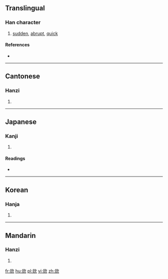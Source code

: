 ==Translingual==

===Han character===
{{Han char|rn=76|rad=欠|as=08|sn=12|four=97882|canj=FFNO}}

# [[sudden]], [[abrupt]], [[quick]]

====References====
* {{Han ref|kx=0568.160|dkj=16099|dj=0957.020|hdz=32144.040|uh=6B3B|ud=27451|bh=D9DB|bd=55771}}

----

==Cantonese==

===Hanzi===
{{yue-hanzi|jyut=|y=cha1, fat1}}

# {{defn|lang=yue|sort=欠08}}

----

==Japanese==

===Kanji===
{{ja-kanji|grade=|rs=欠08}}

# {{defn|lang=ja|sort=欠08}}

====Readings====
* {{ja-readings|on=[[くつ]] (kutsu), [[くち]] (kuchi)|kun=}}

----

==Korean==

===Hanja===
{{ko-hanja|hangeul=훌|eumhun=|rv=hul|mr=hul|y=hwul}}

# {{defn|lang=ko|sort=欠08}}

----

==Mandarin==

===Hanzi===
{{cmn-hanzi|pin=[[hū]] ([[hu1]])|wg=hu<sup>1</sup>}}

# {{defn|lang=cmn|sort=欠08}}

[[fr:欻]]
[[hu:欻]]
[[pl:欻]]
[[vi:欻]]
[[zh:欻]]